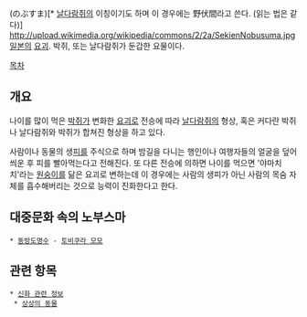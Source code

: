 {{{+1 野衾}}} (のぶすま)[* [[날다람쥐]]의 이칭이기도 하며 이 경우에는 野伏間라고 쓴다. (읽는 법은 같다)]
http://upload.wikimedia.org/wikipedia/commons/2/2a/SekienNobusuma.jpg
[[일본]]의 [[요괴]]. 박쥐, 또는 날다람쥐가 둔갑한 요물이다.

[[목차]]
== 개요 ==
나이를 많이 먹은 [[박쥐]]가 변화한 [[요괴]]로 전승에 따라 [[날다람쥐]]의 형상, 혹은 커다란 박쥐나 날다람쥐와 박쥐가 합쳐진 형상을 하고 있다. 

사람이나 동물의 생[[피]]를 주식으로 하며 밤길을 다니는 행인이나 여행자들의 얼굴을 덮어 씌운 후 피를 빨아먹는다고 전해진다. 또 다른 전승에 의하면 나이를 먹으면 '야마치치'라는 [[원숭이]]를 닮은 요괴로 변하는데 이 경우에는 사람의 생피가 아닌 사람의 목숨 자체를 흡수해버리는 것으로 능력이 진화한다고 한다.

== 대중문화 속의 노부스마 ==
 * [[동방도명수]] - [[토비쿠라 모모]]

== 관련 항목 ==
 * [[신화 관련 정보]]
  * [[상상의 동물]]
